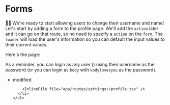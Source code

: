 # Forms

👨‍💼 We're ready to start allowing users to change their username and name! Let's
start by adding a form to the profile page. We'll add the `action` later and it
can go on that route, so no need to specify a `action` on the `form`. The
`loader` will load the user's information so you can default the input values to
their current values.

Here's the page: <LinkToApp src="/settings/profile" />

As a reminder, you can login as any user (<LinkToApp src="/admin/users/list" />)
using their username as the password (or you can login as `kody` with
`kodylovesyou` as the password).

<TouchedFiles>
  <div id="files">
    <ul>
      <li data-state="modified">
        <span>modified</span>

        <InlineFile file="app/routes/settings+/profile.tsx" />
      </li>
    </ul>

  </div>
</TouchedFiles>
